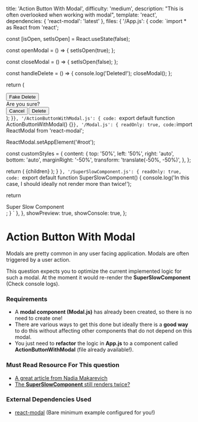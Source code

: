   title: 'Action Button With Modal',
  difficulty: 'medium',
  description:
    "This is often overlooked when working with modal",
  template: 'react',
  dependencies: {
    'react-modal': 'latest'
  },
  files: {
    '/App.js': {
      code: `import * as React from 'react';

  const [isOpen, setIsOpen] = React.useState(false);

  const openModal = () => {
    setIsOpen(true);
  };

  const closeModal = () => {
    setIsOpen(false);
  };

  const handleDelete = () => {
    console.log('Deleted!');
    closeModal();
  };

  return (
    <div>
      <button onClick={openModal}>Fake Delete</button>
      <Modal isOpen={isOpen} onClose={closeModal}>
        <div>Are you sure?</div>
        <span>
          <button onClick={closeModal}>Cancel</button>
          <button onClick={handleDelete}>Delete</button>
        </span>
      </Modal>
      <SuperSlowComponent />
    </div>
  );
}`},
    '/ActionButtonWithModal.js': {
      code: `export default function ActionButtonWithModal() {}`
    },
    '/Modal.js': {
      readOnly: true,
      code: `import ReactModal from 'react-modal';

ReactModal.setAppElement('#root');

const customStyles = {
  content: {
    top: '50%',
    left: '50%',
    right: 'auto',
    bottom: 'auto',
    marginRight: '-50%',
    transform: 'translate(-50%, -50%)',
  },
};

  return (
    <ReactModal
      isOpen={isOpen}
      onRequestClose={onClose}
      style={customStyles}
      contentLabel='Example Modal'
    >
      {children}
    </ReactModal>
  );
}
`},
'/SuperSlowComponent.js': {
      readOnly: true,
      code: `export default function SuperSlowComponent() {
  console.log('In this case, I should ideally not render more than twice!');

  return <div>Super Slow Component</div>;
}
`
    },
  },
  showPreview: true,
  showConsole: true,
};

# Action Button With Modal

Modals are pretty common in any user facing application. Modals are often triggered by a user action.

This question expects you to optimize the current implemented logic for such a modal. At the moment it would re-render the **SuperSlowComponent** (Check console logs).

### Requirements
- A **modal component (Modal.js)** has already been created, so there is no need to create one!
- There are various ways to get this done but ideally there is a **good way** to do this without affecting other components that do not depend on this modal.
- You just need to **refactor** the logic in **App.js** to a component called __**ActionButtonWithModal**__ (file already available!).

### Must Read Resource For This question
- [A great article from Nadia Makarevich](https://www.developerway.com/posts/react-re-renders-guide)
- [The **SuperSlowComponent** still renders twice?](https://react.dev/reference/react/StrictMode)

### External Dependencies Used
- [react-modal](https://www.npmjs.com/package/react-modal) (Bare minimum example configured for you!)
